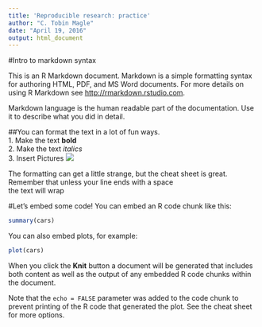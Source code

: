 ```yaml
---
title: 'Reproducible research: practice'
author: "C. Tobin Magle"
date: "April 19, 2016"
output: html_document
---
```

#Intro to markdown syntax

This is an R Markdown document. Markdown is a simple formatting syntax for authoring HTML, PDF, and MS Word documents. For more details on using R Markdown see <http://rmarkdown.rstudio.com>.

Markdown language is the human readable part of the documentation. Use it to describe what you did in detail. 

##You can format the text in a lot of fun ways.  
1. Make the text **bold**  
2. Make the text _italics_  
3. Insert Pictures ![](https://www.rstudio.com/wp-content/uploads/2014/03/blue-125.png)

The formatting can get a little strange, but the cheat sheet is great. Remember that unless your line ends with a space  
the text will wrap

#Let's embed some code!
You can embed an R code chunk like this:

```r
summary(cars)
```

You can also embed plots, for example:

```r
plot(cars)
```

When you click the **Knit** button a document will be generated that includes both content as well as the output of any embedded R code chunks within the document. 

Note that the `echo = FALSE` parameter was added to the code chunk to prevent printing of the R code that generated the plot. See the cheat sheet for more options.
